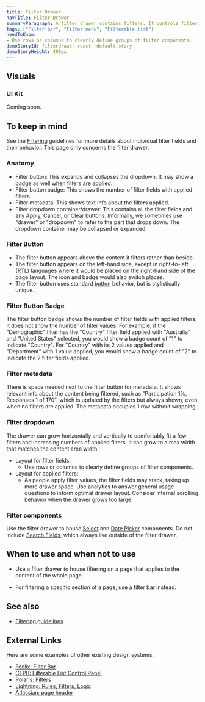 ```yaml
---
title: Filter Drawer
navTitle: Filter Drawer
summaryParagraph: A filter drawer contains filters. It controls filtering of an entire page.
tags: ["Filter bar", "Filter menu", "Filterable list"]
needToKnow:
- Use rows or columns to clearly define groups of filter components.
demoStoryId: filterdrawer-react--default-story
demoStoryHeight: 400px
---
```



## Visuals

### UI Kit

Coming soon.

## To keep in mind

See the [Filtering](/guidelines/filtering) guidelines for more details about individual filter fields and their behavior. This page only concerns the filter drawer.

### Anatomy

- Filter button: This expands and collapses the dropdown. It may show a badge as well when filters are applied.
- Filter button badge: This shows the number of filter fields with applied filters.
- Filter metadata: This shows text info about the filters applied.
- Filter dropdown container/drawer: This contains all the filter fields and any Apply, Cancel, or Clear buttons. Informally, we sometimes use "drawer" or "dropdown" to refer to the part that drops down. The dropdown container may be collapsed or expanded.

### Filter Button

- The filter button appears above the content it filters rather than beside.
- The filter button appears on the left-hand side, except in right-to-left (RTL) languages where it would be placed on the right-hand side of the page layout. The icon and badge would also switch places.
- The filter button uses standard [button](/components/button) behavior, but is stylistically unique.

### Filter Button Badge

The filter button badge shows the number of filter fields with applied filters. It does not show the number of filter values. For example, if the "Demographic" filter has the "Country" filter field applied with "Australia" and "United States" selected, you would show a badge count of "1" to indicate "Country". For "Country" with its 2 values applied and "Department" with 1 value applied, you would show a badge count of "2" to indicate the 2 filter fields applied.

### Filter metadata

There is space needed next to the filter button for metadata. It shows relevant info about the content being filtered, such as "Participation 1%, Responses 1 of 170", which is updated by the filters but always shown, even when no filters are applied. The metadata occupies 1 row without wrapping.

### Filter dropdown

The drawer can grow horizontally and vertically to comfortably fit a few filters and increasing numbers of applied filters. It can grow to a max width that matches the content area width.

- Layout for filter fields:
    - Use rows or columns to clearly define groups of filter components.
- Layout for applied filters:
    - As people apply filter values, the filter fields may stack, taking up more drawer space. Use analytics to answer general usage questions to inform optimal drawer layout. Consider internal scrolling behavior when the drawer grows too large.

### Filter components

Use the filter drawer to house [Select](/components/select) and [Date Picker](/components/date-picker) components. Do not include [Search Fields](/components/search-field), which always live outside of the filter drawer.

## When to use and when not to use

<WhenToUseAndWhenNotToUse>
<WhenToUse>

*   Use a filter drawer to house filtering on a page that applies to the content of the whole page.

</WhenToUse>
<WhenNotToUse>

*   For filtering a specific section of a page, use a filter bar instead.

</WhenNotToUse>
</WhenToUseAndWhenNotToUse>

## See also

- [Filtering guidelines](/guidelines/filtering/)

## External Links

Here are some examples of other existing design systems:

- [Feelix: Filter Bar](https://feelix.myob.com/#/Components/Filtering/FilterBar)
- [CFPB: Filterable List Control Panel](https://cfpb.github.io/design-system/patterns/filterable-list-control-panels)
- [Polaris: Filters](https://polaris.shopify.com/components/lists-and-tables/filters)
- [Lightning: Rules, Filters, Logic](https://www.lightningdesignsystem.com/guidelines/rules-filters-logic/)
- [Atlassian: page header](https://www.atlassian.design/guidelines/product/patterns/page-header)

